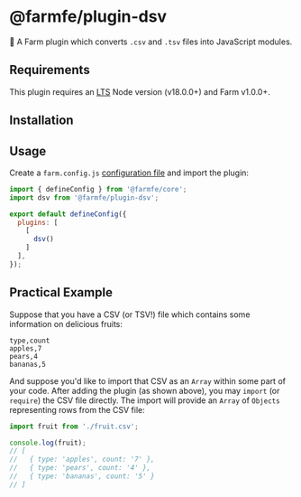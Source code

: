 
# @farmfe/plugin-dsv

🍣 A Farm plugin which converts `.csv` and `.tsv` files into JavaScript modules.

## Requirements

This plugin requires an [LTS](https://github.com/nodejs/Release) Node version (v18.0.0+) and Farm v1.0.0+.

## Installation

<PackageManagerTabs command="pnpm add @farmfe/plugin-dsv" />

## Usage

Create a `farm.config.js` [configuration file](https://www.farmfe.org/docs/config/configuring-farm) and import the plugin:

```js
import { defineConfig } from '@farmfe/core';
import dsv from '@farmfe/plugin-dsv';

export default defineConfig({
  plugins: [
    [
      dsv()
    ]
  ],
});
```

## Practical Example

Suppose that you have a CSV (or TSV!) file which contains some information on delicious fruits:

```csv
type,count
apples,7
pears,4
bananas,5
```

And suppose you'd like to import that CSV as an `Array` within some part of your code. After adding the plugin (as shown above), you may `import` (or `require`) the CSV file directly. The import will provide an `Array` of `Objects` representing rows from the CSV file:

```js
import fruit from './fruit.csv';

console.log(fruit);
// [
//   { type: 'apples', count: '7' },
//   { type: 'pears', count: '4' },
//   { type: 'bananas', count: '5' }
// ]
```
